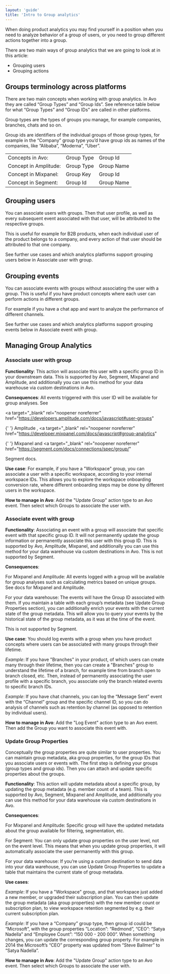 ```yaml
---
layout: 'guide'
title: 'Intro to Group analytics'
---
```



When doing product analytics you may find yourself in a position when you need to analyze behavior of a group of users, or you need to group
different actions together into a group.

There are two main ways of group analytics that we are going to look at in this article:

- Grouping users
- Grouping actions

## Groups terminology across platforms

There are two main concepts when working with group analytics. In Avo they are called “Group Types” and “Group Ids”. See reference table below for what “Group Types” and “Group IDs” are called in other platforms.

Group types are the types of groups you manage, for example companies, branches, chats and so on.

Group ids are identifiers of the individual groups of those group types, for example in the “Company” group type you’d have group ids as names of the companies, like “Alibaba”, “Moderna”, “Uber”.

|                      |            |            |
| -------------------- | ---------- | ---------- |
| Concepts in Avo:      | Group Type | Group Id   |
| Concept in Amplitude: | Group Type | Group Name |
| Concept in Mixpanel:  | Group Key  | Group Id   |
| Concept in Segment:   | Group Id   | Group Name |

## Grouping users

You can associate users with groups. Then that user profile, as well as every subsequent event associated with that user, will be attributed to the respective groups.

This is useful for example for B2B products, when each individual user of the product belongs to a company, and every action of that user should be attributed to that one company.

See further use cases and which analytics platforms support grouping users below in <Link passHref href="/data-design/groups#associate-user-with-group"><a>Associate user with group</a></Link>.

## Grouping events

You can associate events with groups without associating the user with a group. This is useful if you have product concepts where each user can perform actions in different groups.

For example if you have a chat app and want to analyze the performance of different channels.

See further use cases and which analytics platforms support grouping events below in <Link passHref href="/data-design/groups#associate-event-with-group"><a>Associate event with group</a></Link>.

## Managing Group Analytics

### Associate user with group

**Functionality**: This action will associate this user with a specific group ID in your downstream data.
This is supported by Avo, Segment, Mixpanel and Amplitude, and additionally you can use this method for your data warehouse via custom destinations in Avo.

[//]: # 'TODO [TO CONFIRM] Consequences: All future [todo confirm this applies to Mixp and Segm as well] events triggered with this user ID, will be available for group analyses such as calculating metrics based on unique groups.'

**Consequences**: All events triggered with this user ID will be available for group analyses. See

<a
  target="\_blank"
  rel="noopener noreferrer"
  href="https://developers.amplitude.com/docs/javascript#user-groups"
>
  {' '}
  Amplitude
</a>
, <a
  target="_blank"
  rel="noopener noreferrer"
  href="https://developer.mixpanel.com/docs/javascript#group-analytics"
>
  {' '}
  Mixpanel
</a> and <a
  target="\_blank"
  rel="noopener noreferrer"
  href="https://segment.com/docs/connections/spec/group/"
>
  Segment
</a> docs.

**Use case**: For example, if you have a "Workspace" group, you can associate a user with a specific workspace, according to your internal workspace IDs.
This allows you to explore the workspace onboarding conversion rate, where different onboarding steps may be done by different users in the workspace.

**How to manage in Avo**: Add the "Update Group" action type to an Avo event. Then select which Groups to associate the user with.

### Associate event with group

[//]: # 'TODO [Does it associate GROUP METADATA with event?].'

**Functionality**: Associating an event with a group will associate that specific event with that specific group ID. It will not permanently update the group information or permanently associate this user with this group ID.
This is supported by Avo, Amplitude, Mixpanel, and additionally you can use this method for your data warehouse via custom destinations in Avo. This is not supported by Segment.

**Consequences**:

For Mixpanel and Amplitude: All events logged with a group will be available for group analyses such as calculating metrics based on unique groups. See docs for Mixpanel and Amplitude.

For your data warehouse: The events will have the Group ID associated with them. If you maintain a table with each group’s metadata (see Update Group Properties section), you can additionally enrich your events with the current state of the group metadata. This will allow you to query your events by the historical state of the group metadata, as it was at the time of the event.

This is not supported by Segment.

**Use case**: You should log events with a group when you have product concepts where users can be associated with many groups through their lifetime.

_Example_: If you have "Branches" in your product, of which users can create many through their lifetime, then you can create a "Branches" group to understand the lifetime of a branch, for example time from branch open to branch closed, etc. Then, instead of permanently associating the user profile with a specific branch, you associate only the branch related events to specific branch IDs.

_Example_: If you have chat channels, you can log the “Message Sent” event with the “Channel” group and the specific channel ID, so you can do analysis of channels such as retention by channel (as opposed to retention by individual users).

**How to manage in Avo**: Add the "Log Event" action type to an Avo event. Then add the Group you want to associate this event with.

### Update Group Properties

Conceptually the group properties are quite similar to user properties. You can maintain group metadata, aka group properties, for the group IDs that you associate users or events with.
The first step is defining your groups (group types and group ids). Then you can attach and update specific properties about the groups.

**Functionality**: This action will update metadata about a specific group, by updating the group metadata (e.g. member count of a team). This is supported by Avo, Segment, Mixpanel and Amplitude, and additionally you can use this method for your data warehouse via custom destinations in Avo.

**Consequences**:

[//]: # 'TODO [TO CONFIRM] For Mixpanel and Amplitude: Future events associated with this specific group will have the updated metadata about the group available for filtering, segmentation, etc.'

For Mixpanel and Amplitude: Specific group will have the updated metadata about the group available for filtering, segmentation, etc.

For Segment: You can only update group properties on the user level, not on the event level. This means that when you update group properties, it will automatically associate the user permanently with this group.

For your data warehouse: If you’re using a custom destination to send data into your data warehouse, you can use Update Group Properties to update a table that maintains the current state of group metadata.

**Use cases**:

_Example_: If you have a "Workspace" group, and that workspace just added a new member, or upgraded their subscription plan. You can then update the group metadata (aka group properties) with the new member count or subscription plan, to view workspace retention segmented by e.g. their current subscription plan.

_Example_: If you have a “Company” group type, then group id could be “Microsoft”, with the group properties ”Location”: “Redmond”, “CEO”: “Satya Nadella” and “Employee Count”: “150 000 - 200 000”. When something changes, you can update the corresponding group property. For example in 2014 the Microsoft’s “CEO” property was updated from “Steve Ballmer” to “Satya Nadella”.

**How to manage in Avo**: Add the "Update Group" action type to an Avo event. Then select which Groups to associate the user with.
